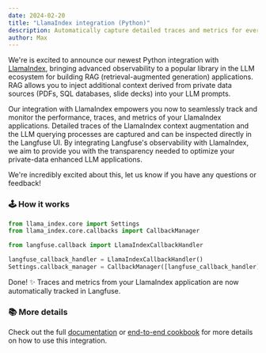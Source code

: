 ```yaml
---
date: 2024-02-20
title: "LlamaIndex integration (Python)"
description: Automatically capture detailed traces and metrics for every request of your LlamaIndex application.
author: Max
---
```



<ChangelogHeader />

We're is excited to announce our newest Python integration with [LlamaIndex](https://www.llamaindex.ai/), bringing advanced observability to a popular library in the LLM ecosystem for building RAG (retrieval-augmented generation) applications. RAG allows you to inject additional context derived from private data sources (PDFs, SQL databases, slide decks) into your LLM prompts.

Our integration with LlamaIndex empowers you now to seamlessly track and monitor the performance, traces, and metrics of your LlamaIndex applications. Detailed traces of the LlamaIndex context augmentation and the LLM querying processes are captured and can be inspected directly in the Langfuse UI. By integrating Langfuse's observability with LlamaIndex, we aim to provide you with the transparency needed to optimize your private-data enhanced LLM applications.

We're incredibly excited about this, let us know if you have any questions or feedback!

### 🕹️ How it works

```python filename="main.py"
from llama_index.core import Settings
from llama_index.core.callbacks import CallbackManager

from langfuse.callback import LlamaIndexCallbackHandler

langfuse_callback_handler = LlamaIndexCallbackHandler()
Settings.callback_manager = CallbackManager([langfuse_callback_handler])
```

Done! ✨ Traces and metrics from your LlamaIndex application are now automatically tracked in Langfuse.

### 📚 More details

Check out the full [documentation](/docs/integrations/llama-index/overview) or [end-to-end cookbook](/docs/integrations/llama-index/cookbook) for more details on how to use this integration.
